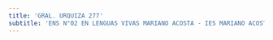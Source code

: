 ```yaml
---
title: 'GRAL. URQUIZA 277'
subtitle: 'ENS N°02 EN LENGUAS VIVAS MARIANO ACOSTA - IES MARIANO ACOSTA - ESEA EN DANZA RAMICONE CURSO VOCACIONAL DE FOLKLORE N° 06'
---
```


#
